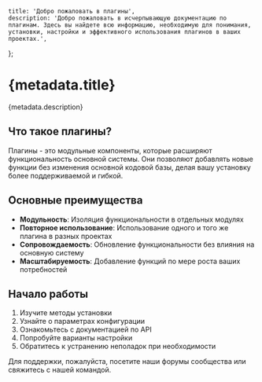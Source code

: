 	title: 'Добро пожаловать в плагины',
	description: 'Добро пожаловать в исчерпывающую документацию по плагинам. Здесь вы найдете всю информацию, необходимую для понимания, установки, настройки и эффективного использования плагинов в ваших проектах.',
};

# {metadata.title}

{metadata.description}

## Что такое плагины?

Плагины - это модульные компоненты, которые расширяют функциональность основной системы. Они позволяют добавлять новые функции без изменения основной кодовой базы, делая вашу установку более поддерживаемой и гибкой.

## Основные преимущества

- **Модульность**: Изоляция функциональности в отдельных модулях
- **Повторное использование**: Использование одного и того же плагина в разных проектах
- **Сопровождаемость**: Обновление функциональности без влияния на основную систему
- **Масштабируемость**: Добавление функций по мере роста ваших потребностей

## Начало работы

1. Изучите методы установки
2. Узнайте о параметрах конфигурации
3. Ознакомьтесь с документацией по API
4. Попробуйте варианты настройки
5. Обратитесь к устранению неполадок при необходимости

Для поддержки, пожалуйста, посетите наши форумы сообщества или свяжитесь с нашей командой.
